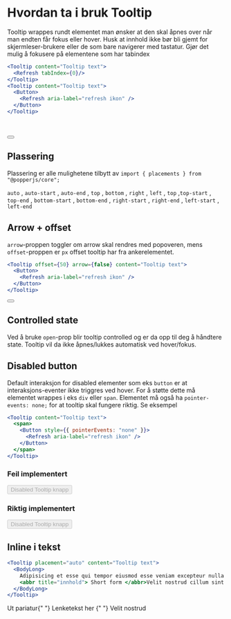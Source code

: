 
<Meta title="ds-react/tooltip/intro" />

# Hvordan ta i bruk Tooltip

Tooltip wrappes rundt elementet man ønsker at den skal åpnes over når man endten får fokus eller hover.
Husk at innhold ikke bør bli gjemt for skjermleser-brukere eller de som bare navigerer med tastatur.
Gjør det mulig å fokusere på elementene som har tabindex

```jsx
<Tooltip content="Tooltip text">
  <Refresh tabIndex={0}/>
</Tooltip>
<Tooltip content="Tooltip text">
  <Button>
    <Refresh aria-label="refresh ikon" />
  </Button>
</Tooltip>
```

<Canvas>
  <div style={{ margin: "3rem" }}>
    <Tooltip content="Tooltip text">
      <Refresh tabIndex={0} />
    </Tooltip>
    <br />
    <br />
    <Tooltip placement="auto" content="Tooltip text">
      <Button>
        <Refresh aria-label="refresh ikon" />
      </Button>
    </Tooltip>
  </div>
</Canvas>

## Plassering

Plassering er alle mulighetene tilbytt av `import { placements } from "@popperjs/core";`

`auto` , `auto-start` , `auto-end` , `top` , `bottom` , `right` , `left` , `top` ,`top-start` , `top-end` , `bottom-start` , `bottom-end` , `right-start` , `right-end` , `left-start` , `left-end`

## Arrow + offset

`arrow`-proppen toggler om arrow skal rendres med popoveren, mens `offset`-proppen er `px` offset tooltip har fra ankerelementet.

```jsx
<Tooltip offset={50} arrow={false} content="Tooltip text">
  <Button>
    <Refresh aria-label="refresh ikon" />
  </Button>
</Tooltip>
```

<Canvas>
  <Tooltip offset={50} arrow={false} content="Tooltip text" placement="auto">
    <Button>
      <Refresh aria-label="refresh ikon" />
    </Button>
  </Tooltip>
</Canvas>

## Controlled state

Ved å bruke `open`-prop blir tooltip controlled og er da opp til deg å håndtere state. Tooltip vil da ikke åpnes/lukkes automatisk ved hover/fokus.

## Disabled button

Default interaksjon for disabled elementer som eks `button` er at interaksjons-eventer ikke triggres
ved hover. For å støtte dette må elementet wrappes i eks `div` eller `span`. Elementet må også ha
`pointer-events: none;` for at tooltip skal fungere riktig. Se eksempel

```jsx
<Tooltip content="Tooltip text">
  <span>
    <Button style={{ pointerEvents: "none" }}>
      <Refresh aria-label="refresh ikon" />
    </Button>
  </span>
</Tooltip>
```

<Canvas>
  <div>
    <h3>Feil implementert</h3>
    <Tooltip content="Tooltip text" placement="auto">
      <Button disabled>Disabled Tooltip knapp</Button>
    </Tooltip>
    <h3>Riktig implementert</h3>
    <Tooltip content="Tooltip text" placement="auto">
      <span>
        <Button disabled style={{ pointerEvents: "none" }}>
          Disabled Tooltip knapp
        </Button>
      </span>
    </Tooltip>
  </div>
</Canvas>

## Inline i tekst

```jsx
<Tooltip placement="auto" content="Tooltip text">
  <BodyLong>
    Adipisicing et esse qui tempor eiusmod esse veniam excepteur nulla ut.
    <abbr title="innhold"> Short form </abbr>Velit nostrud cillum sint deserunt in.
  </BodyLong>
</Tooltip>
```

<Canvas>
  <BodyLong>
    Ut pariatur{" "}
    <Tooltip arrow={false} content="Tooltip text">
      <Link href="#">Lenketekst her</Link>
    </Tooltip>{" "}
    Velit nostrud
  </BodyLong>
</Canvas>
